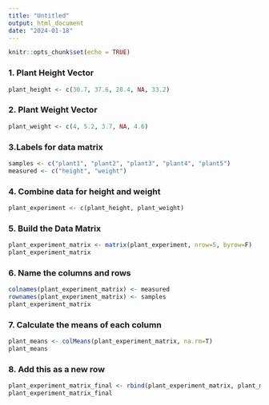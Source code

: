 ```yaml
---
title: "Untitled"
output: html_document
date: "2024-01-18"
---
```


```r
knitr::opts_chunk$set(echo = TRUE)
```

### 1. Plant Height Vector
```r
plant_height <- c(30.7, 37.6, 28.4, NA, 33.2)
```

### 2. Plant Weight Vector
```r
plant_weight <- c(4, 5.2, 3.7, NA, 4.6)
```

### 3.Labels for data matrix
```r
samples <- c("plant1", "plant2", "plant3", "plant4", "plant5")
measured <- c("height", "weight")
```

### 4. Combine data for height and weight
```r
plant_experiment <- c(plant_height, plant_weight)
```

### 5. Build the Data Matrix
```r
plant_experiment_matrix <- matrix(plant_experiment, nrow=5, byrow=F)
plant_experiment_matrix
```
### 6. Name the columns and rows
```r
colnames(plant_experiment_matrix) <- measured
rownames(plant_experiment_matrix) <- samples
plant_experiment_matrix
```
### 7. Calculate the means of each column
```r
plant_means <- colMeans(plant_experiment_matrix, na.rm=T)
plant_means
```
### 8. Add this as a new row
```r
plant_experiment_matrix_final <- rbind(plant_experiment_matrix, plant_means)
plant_experiment_matrix_final
```













